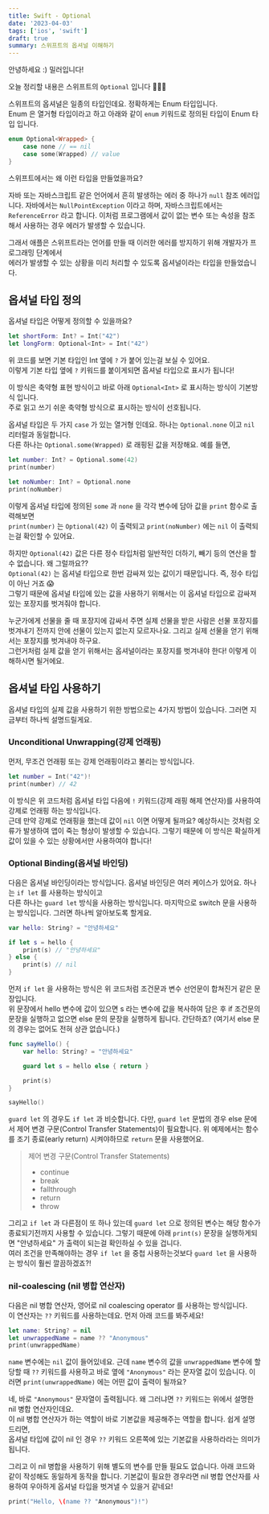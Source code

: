 ```yaml
---
title: Swift - Optional
date: '2023-04-03'
tags: ['ios', 'swift']
draft: true
summary: 스위프트의 옵셔널 이해하기
---
```


안녕하세요 :) 밀러입니다!

오늘 정리할 내용은 스위프트의 `Optional` 입니다 👏👏👏

스위프트의 옵셔널은 일종의 타입인데요. 정확하게는 Enum 타입입니다.<br />
Enum 은 열거형 타입이라고 하고 아래와 같이 `enum` 키워드로 정의된 타입이 Enum 타입 입니다.

```swift
enum Optional<Wrapped> {
    case none // == nil
    case some(Wrapped) // value
}
```

스위프트에서는 왜 이런 타입을 만들었을까요?

자바 또는 자바스크립트 같은 언어에서 흔히 발생하는 에러 중 하나가 `null` 참조 에러입니다.
자바에서는 `NullPointException` 이라고 하며, 자바스크립트에서는 `ReferenceError` 라고 합니다.
이처럼 프로그램에서 값이 없는 변수 또는 속성을 참조해서 사용하는 경우 에러가 발생할 수 있습니다.

그래서 애플은 스위프트라는 언어를 만들 때 이러한 에러를 방지하기 위해 개발자가 프로그래밍 단계에서<br />
에러가 발생할 수 있는 상황을 미리 처리할 수 있도록 옵셔널이라는 타입을 만들었습니다.

## 옵셔널 타입 정의

옵셔널 타입은 어떻게 정의할 수 있을까요?

```swift
let shortForm: Int? = Int("42")
let longForm: Optional<Int> = Int("42")
```

위 코드를 보면 기본 타입인 Int 옆에 `?` 가 붙어 있는걸 보실 수 있어요.<br />
이렇게 기본 타입 옆에 `?` 키워드를 붙이게되면 옵셔널 타입으로 표시가 됩니다!<br />

이 방식은 축약형 표현 방식이고 바로 아래 `Optional<Int>` 로 표시하는 방식이 기본방식 입니다.<br />
주로 읽고 쓰기 쉬운 축약형 방식으로 표시하는 방식이 선호됩니다.

옵셔널 타입은 두 가지 `case` 가 있는 열거형 인데요. 하나는 `Optional.none` 이고 `nil` 리터럴과 동일합니다.<br />
다른 하나는 `Optional.some(Wrapped)` 로 래핑된 값을 저장해요. 예를 들면,

```swift
let number: Int? = Optional.some(42)
print(number)

let noNumber: Int? = Optional.none
print(noNumber)
```

이렇게 옵셔널 타입에 정의된 `some` 과 `none` 을 각각 변수에 담아 값을 `print` 함수로 출력해보면<br />
`print(number)` 는 `Optional(42)` 이 출력되고 `print(noNumber)` 에는 `nil` 이 출력되는걸 확인할 수 있어요.

하지만 `Optional(42)` 값은 다른 정수 타입처럼 일반적인 더하기, 빼기 등의 연산을 할 수 없습니다. 왜 그럴까요??<br />
`Optional(42)` 는 옵셔널 타입으로 한번 감싸져 있는 값이기 때문입니다. 즉, 정수 타입이 아닌 거죠 😱<br />
그렇기 때문에 옵셔널 타입에 있는 값을 사용하기 위해서는 이 옵셔널 타입으로 감싸져 있는 포장지를 벗겨줘야 합니다.

누군가에게 선물을 줄 때 포장지에 감싸서 주면 실제 선물을 받은 사람은 선물 포장지를 벗겨내기 전까지 안에 선물이 있는지 없는지 모르자나요.
그리고 실제 선물을 얻기 위해서는 포장지를 벗겨내야 하구요.<br />
그런거처럼 실제 값을 얻기 위해서는 옵셔널이라는 포장지를 벗겨내야 한다! 이렇게 이해하시면 될거에요.

## 옵셔널 타입 사용하기

옵셔널 타입의 실제 값을 사용하기 위한 방법으로는 4가지 방법이 있습니다. 그러면 지금부터 하나씩 설명드릴게요.

### Unconditional Unwrapping(강제 언래핑)

먼저, 무조건 언래핑 또는 강제 언래핑이라고 불리는 방식입니다.

```swift
let number = Int("42")!
print(number) // 42
```

이 방식은 위 코드처럼 옵셔널 타입 다음에 `!` 키워드(강제 래핑 해제 연산자)를 사용하여 강제로 언래핑 하는 방식입니다.<br />
근데 만약 강제로 언래핑을 했는데 값이 `nil` 이면 어떻게 될까요? 예상하시는 것처럼 오류가 발생하여 앱이 죽는 형상이 발생할 수 있습니다.
그렇기 때문에 이 방식은 확실하게 값이 있을 수 있는 상황에서만 사용하여야 합니다!

### Optional Binding(옵셔널 바인딩)

다음은 옵셔널 바인딩이라는 방식입니다. 옵셔널 바인딩은 여러 케이스가 있어요. 하나는 `if let` 를 사용하는 방식이고<br />
다른 하나는 `guard let` 방식을 사용하는 방식입니다. 마지막으로 switch 문을 사용하는 방식입니다. 그러면 하나씩 알아보도록 할게요.<br />

```swift
var hello: String? = "안녕하세요"

if let s = hello {
    print(s) // "안녕하세요"
} else {
    print(s) // nil
}
```

먼저 `if let` 을 사용하는 방식은 위 코드처럼 조건문과 변수 선언문이 합쳐진거 같은 문장입니다.<br />
위 문장에서 hello 변수에 값이 있으면 s 라는 변수에 값을 복사하여 담은 후 if 조건문의 문장을 실행하고 없으면 else 문의 문장을 실행하게 됩니다.
간단하죠? (여기서 else 문의 경우는 없어도 전혀 상관 없습니다.)

```swift
func sayHello() {
    var hello: String? = "안녕하세요"

    guard let s = hello else { return }

    print(s)
}

sayHello()
```

`guard let` 의 경우도 `if let` 과 비슷합니다. 다만, `guard let` 문법의 경우 else 문에서 제어 변경 구문(Control Transfer Statements)이 필요합니다.
위 예제에서는 함수를 조기 종료(early return) 시켜야하므로 `return` 문을 사용했어요.<br />

> 제어 변경 구문(Control Transfer Statements)
>
> - continue
> - break
> - fallthrough
> - return
> - throw

그리고 `if let` 과 다른점이 또 하나 있는데 `guard let` 으로 정의된 변수는 해당 함수가 종료되기전까지 사용할 수 있습니다.
그렇기 때문에 아래 `print(s)` 문장을 실행하게되면 "안녕하세요" 가 출력이 되는걸 확인하실 수 있을 겁니다.<br />
여러 조건을 만족해야하는 경우 `if let` 을 중첩 사용하는것보다 `guard let` 을 사용하는 방식이 훨씬 깔끔하겠죠?!

### nil-coalescing (nil 병합 연산자)

다음은 nil 병합 연산자, 영어로 nil coalescing operator 를 사용하는 방식입니다.<br />
이 연산자는 `??` 키워드를 사용하는데요. 먼저 아래 코드를 봐주세요!

```swift
let name: String? = nil
let unwrappedName = name ?? "Anonymous"
print(unwrappedName)
```

`name` 변수에는 `nil` 값이 들어있네요. 근데 `name` 변수의 값을 `unwrappedName` 변수에 할당할 때 `??` 키워드를 사용하고
바로 옆에 `"Anonymous"` 라는 문자열 값이 있습니다. 이러면 `print(unwrappedName)` 에는 어떤 값이 출력이 될까요?

네, 바로 `"Anonymous"` 문자열이 출력됩니다. 왜 그러냐면 `??` 키워드는 위에서 설명한 nil 병합 연산자인데요.<br />
이 nil 병합 연산자가 하는 역할이 바로 기본값을 제공해주는 역할을 합니다. 쉽게 설명드리면,<br />
옵셔널 타입에 값이 nil 인 경우 `??` 키워드 오른쪽에 있는 기본값을 사용하라라는 의미가 됩니다.<br />

그리고 이 nil 병합을 사용하기 위해 별도의 변수를 만들 필요도 없습니다. 아래 코드와 같이 작성해도 동일하게 동작을 합니다.
기본값이 필요한 경우라면 nil 병합 연산자를 사용하여 우아하게 옵셔널 타입을 벗겨낼 수 있을거 같네요!

```swift
print("Hello, \(name ?? "Anonymous")!")
```
